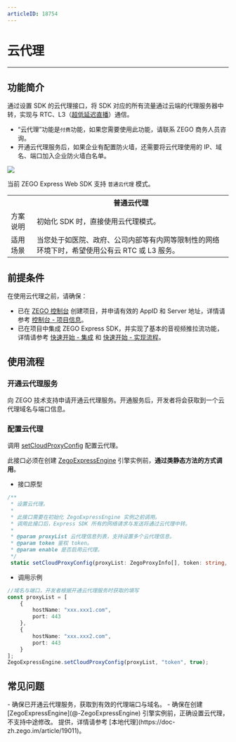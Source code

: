 ```yaml
---
articleID: 18754
---
```

# 云代理

- - -

## 功能简介

通过设置 SDK 的云代理接口，将 SDK 对应的所有流量通过云端的代理服务器中转，实现与 RTC、L3（[超低延迟直播](!Publisher_Player_Advanced/Low_Latency_Live)）通信。

<Warning title="注意">


- “云代理”功能是`付费`功能，如果您需要使用此功能，请联系 ZEGO 商务人员咨询。
- 开通云代理服务后，如果企业有配置防火墙，还需要将云代理使用的 IP、域名、端口加入企业防火墙白名单。 

</Warning>



<Frame width="512" height="auto" caption=""><img src="https://storage.zego.im/sdk-doc/Pics/Express/Cloud_Proxy.png" /></Frame>

当前 ZEGO Express Web SDK 支持 `普通云代理` 模式。

<table>
  
<tbody><tr>
<th></th>
<th>普通云代理</th>
</tr>
<tr>
<td>方案说明</td>
<td>初始化 SDK 时，直接使用云代理模式。</td>
</tr>
<tr>
<td>适用场景</td>
<td>当您处于如医院、政府、公司内部等有内网等限制性的网络环境下时，希望使用公有云 RTC 或 L3 服务。</td>
</tr>
</tbody></table>



## 前提条件

在使用云代理之前，请确保：

- 已在 [ZEGO 控制台](https://console.zego.im) 创建项目，并申请有效的 AppID 和 Server 地址，详情请参考 [控制台 - 项目信息](https://doc-zh.zego.im/article/12107)。
- 已在项目中集成 ZEGO Express SDK，并实现了基本的音视频推拉流功能，详情请参考 [快速开始 - 集成](!ExpressVideoSDK-Integration/SDK_Integration) 和 [快速开始 - 实现流程](!ExpressVideoSDK-Integration/Solution_Implementation)。

## 使用流程

### 开通云代理服务

向 ZEGO 技术支持申请开通云代理服务。开通服务后，开发者将会获取到一个云代理域名与端口信息。

### 配置云代理

调用 [setCloudProxyConfig](@setCloudProxyConfig) 配置云代理。

<Warning title="注意">


此接口必须在创建 [ZegoExpressEngine](@-ZegoExpressEngine) 引擎实例前，**通过类静态方法的方式调用**。

</Warning>



- 接口原型

```ts
/**
 * 设置云代理。
 *
 * 此接口需要在初始化 ZegoExpressEngine 实例之前调用。
 * 调用此接口后，Express SDK 所有的网络请求与发送将通过云代理中转。
 *
 * @param proxyList 云代理信息列表，支持设置多个云代理信息。
 * @param token 鉴权 token。
 * @param enable 是否启用云代理。
 */
 static setCloudProxyConfig(proxyList: ZegoProxyInfo[], token: string, enable: boolean): void;
```

- 调用示例

```ts
//域名与端口，开发者根据开通云代理服务时获取的填写
const proxyList = [
    {
        hostName: "xxx.xxx1.com",
        port: 443
    },
    {
        hostName: "xxx.xxx2.com",
        port: 443
    }
];
ZegoExpressEngine.setCloudProxyConfig(proxyList, "token", true);
```

## 常见问题

<Accordion title="设置云代理不生效要如何解决？" defaultOpen="false">
- 确保已开通云代理服务，获取到有效的代理端口与域名。
- 确保在创建 [ZegoExpressEngine](@-ZegoExpressEngine) 引擎实例前，正确设置云代理，不支持中途修改。
</Accordion>

<Accordion title="是否提供本地代理方案？" defaultOpen="false">
提供，详情请参考 [本地代理](https://doc-zh.zego.im/article/19011)。
</Accordion>